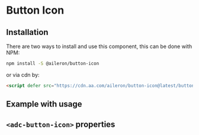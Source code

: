 
# Button Icon

## Installation

There are two ways to install and use this component, this can be done with NPM:

```sh
npm install -S @aileron/button-icon
```

or via cdn by:

```html
<script defer src="https://cdn.aa.com/aileron/button-icon@latest/button-icon.js"></script>
```

## Example with usage

<Preview withToolbar>
  <Story id="components-button-icon--default" height="160px" />
</Preview>

## `<adc-button-icon>` properties

<Props of="adc-button-icon" />
